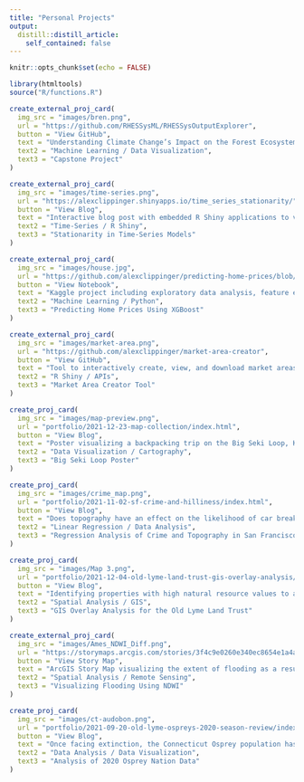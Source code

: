 ```yaml
---
title: "Personal Projects"
output: 
  distill::distill_article:
    self_contained: false
---
```


```r
knitr::opts_chunk$set(echo = FALSE)

library(htmltools)
source("R/functions.R")
```

<div class='project-row'>
```r
create_external_proj_card(
  img_src = "images/bren.png",
  url = "https://github.com/RHESSysML/RHESSysOutputExplorer",
  button = "View GitHub",
  text = "Understanding Climate Change’s Impact on the Forest Ecosystem: Developing a Reproducible Machine Learning Approach to Ecohydrologic Model Outputs.",
  text2 = "Machine Learning / Data Visualization",
  text3 = "Capstone Project"
)
```

```r
create_external_proj_card(
  img_src = "images/time-series.png",
  url = "https://alexclippinger.shinyapps.io/time_series_stationarity/",
  button = "View Blog",
  text = "Interactive blog post with embedded R Shiny applications to visually explain the concept of stationarity in time-series models.",
  text2 = "Time-Series / R Shiny",
  text3 = "Stationarity in Time-Series Models"
)
```
</div>

<div class='project-row'>
```r
create_external_proj_card(
  img_src = "images/house.jpg",
  url = "https://github.com/alexclippinger/predicting-home-prices/blob/main/kaggle-rental-prices.ipynb",
  button = "View Notebook",
  text = "Kaggle project including exploratory data analysis, feature engineering, and hyperparameter tuning for an XGBoost model, with predictions ranking in the 80th percentile of submissions (~4,000 entrants).",
  text2 = "Machine Learning / Python",
  text3 = "Predicting Home Prices Using XGBoost"
)
```

```r
create_external_proj_card(
  img_src = "images/market-area.png",
  url = "https://github.com/alexclippinger/market-area-creator",
  button = "View GitHub",
  text = "Tool to interactively create, view, and download market areas (all destinations that can be reached in a specific amount of time or distance) using the HERE API.",
  text2 = "R Shiny / APIs",
  text3 = "Market Area Creator Tool"
)
```
</div>

<div class='project-row'>
```r
create_proj_card(
  img_src = "images/map-preview.png",
  url = "portfolio/2021-12-23-map-collection/index.html",
  button = "View Blog",
  text = "Poster visualizing a backpacking trip on the Big Seki Loop, Kings Canyon National Park.",
  text2 = "Data Visualization / Cartography",
  text3 = "Big Seki Loop Poster"
)
```

```r
create_proj_card(
  img_src = "images/crime_map.png",
  url = "portfolio/2021-11-02-sf-crime-and-hilliness/index.html",
  button = "View Blog",
  text = "Does topography have an effect on the likelihood of car break-ins? Using data from San Francisco, CA.",
  text2 = "Linear Regression / Data Analysis",
  text3 = "Regression Analysis of Crime and Topography in San Francisco"
)
```
</div>

<div class='project-row'>
```r
create_proj_card(
  img_src = "images/Map 3.png",
  url = "portfolio/2021-12-04-old-lyme-land-trust-gis-overlay-analysis/index.html",
  button = "View Blog",
  text = "Identifying properties with high natural resource values to assist with conservation acquisition targets.",
  text2 = "Spatial Analysis / GIS",
  text3 = "GIS Overlay Analysis for the Old Lyme Land Trust"
)
```

```r
create_external_proj_card(
  img_src = "images/Ames_NDWI_Diff.png",
  url = "https://storymaps.arcgis.com/stories/3f4c9e0260e340ec8654e1a4a1417467",
  button = "View Story Map",
  text = "ArcGIS Story Map visualizing the extent of flooding as a result of beaver activity.",
  text2 = "Spatial Analysis / Remote Sensing",
  text3 = "Visualizing Flooding Using NDWI"
)
```
</div>

<div class='project-row'>
```r
create_proj_card(
  img_src = "images/ct-audobon.png",
  url = "portfolio/2021-09-20-old-lyme-ospreys-2020-season-review/index.html",
  button = "View Blog",
  text = "Once facing extinction, the Connecticut Osprey population has made a substantial comeback. This blog analyzes the 2020 Osprey Nation Report by the Connecticut Audobon Society.",
  text2 = "Data Analysis / Data Visualization",
  text3 = "Analysis of 2020 Osprey Nation Data"
)
```
</div>

